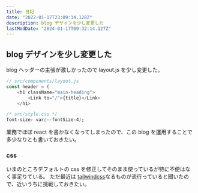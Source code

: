 ```yaml
---
title: 日記
date: "2022-01-17T23:09:14.128Z"
description: blog デザインを少し変更した
lastModDate: "2024-01-17T09:32:14.127Z"
---
```


## blog デザインを少し変更した

blog ヘッダーの主張が激しかったので layout.js を少し変更した。

```js
// src/components/layout.js
const header = (
    <h1 className="main-heading">
        <Link to="/">{title}</Link>
    </h1>
```

```css
/* src/style.css */
font-size: var(--fontSize-4);
```

業務でほぼ react を書かなくなってしまったので、この blog を運用することで多少なりとも書いておきたい。

### css

いまのところデフォルトの css を修正してそのまま使っているが特に不便はなく事足りている。
ただ最近は [tailwindcss](https://tailwindcss.com/)なるものが流行っていると聞いたので、近いうちに挑戦しておきたい。

